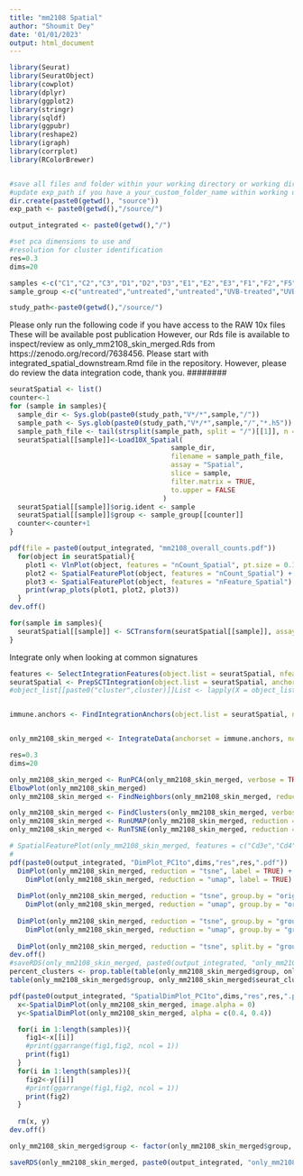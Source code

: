 ---
title: "mm2108 Spatial"
author: "Shoumit Dey"
date: '01/01/2023'
output: html_document
---


```{r setup,  message=FALSE}
library(Seurat)
library(SeuratObject)
library(cowplot)
library(dplyr)
library(ggplot2)
library(stringr)
library(sqldf)
library(ggpubr)
library(reshape2)
library(igraph)
library(corrplot)
library(RColorBrewer)


#save all files and folder within your working directory or working directory/your_custom_folder_name/
#update exp_path if you have a your_custom_folder_name within working directory 
dir.create(paste0(getwd(), "source"))
exp_path <- paste0(getwd(),"/source/")

output_integrated <- paste0(getwd(),"/")

#set pca dimensions to use and 
#resolution for cluster identification
res=0.3
dims=20

samples <-c("C1","C2","C3","D1","D2","D3","E1","E2","E3","F1","F2","F5")
sample_group <-c("untreated","untreated","untreated","UVB-treated","UVB-treated","UVB-treated","untreated_Infd16","untreated_Infd16","untreated_Infd16","uvb_treated_Infd16","uvb_treated_Infd16","uvb_treated_Infd16")

study_path<-paste0(getwd(),"/source/")

```
########
Please only run the following code if you have access to the RAW 10x files
These will be available post publication
However, our Rds file is available to inspect/review as only_mm2108_skin_merged.Rds from https://zenodo.org/record/7638456. Please start
with integrated_spatial_downstream.Rmd file in the repository.
However, please do review the data integration code, thank you.
########
```{r loadSeurath5}

seuratSpatial <- list()
counter<-1
for (sample in samples){
  sample_dir <- Sys.glob(paste0(study_path,"V*/*",sample,"/"))
  sample_path <- Sys.glob(paste0(study_path,"V*/*",sample,"/","*.h5"))
  sample_path_file <- tail(strsplit(sample_path, split = "/")[[1]], n = 1)
  seuratSpatial[[sample]]<-Load10X_Spatial(
                                        sample_dir,
                                        filename = sample_path_file,
                                        assay = "Spatial",
                                        slice = sample,
                                        filter.matrix = TRUE,
                                        to.upper = FALSE
                                      )
  seuratSpatial[[sample]]$orig.ident <- sample
  seuratSpatial[[sample]]$group <- sample_group[[counter]]
  counter<-counter+1
}


```

```{r data_pre_processing}
pdf(file = paste0(output_integrated, "mm2108_overall_counts.pdf"))
  for(object in seuratSpatial){
    plot1 <- VlnPlot(object, features = "nCount_Spatial", pt.size = 0.1) + NoLegend()
    plot2 <- SpatialFeaturePlot(object, features = "nCount_Spatial") + theme(legend.position = "right")
    plot3 <- SpatialFeaturePlot(object, features = "nFeature_Spatial") + theme(legend.position = "right")
    print(wrap_plots(plot1, plot2, plot3))
  }
dev.off()

```

```{r SCTRansform & merge, warning=FALSE}


for(sample in samples){
  seuratSpatial[[sample]] <- SCTransform(seuratSpatial[[sample]], assay = "Spatial", verbose = FALSE, vars.to.regress = c("nCount_Spatial", "nFeature_Spatial"))
}

```
Integrate only when looking at common signatures

```{r integrate_workflow_for_spatial}

features <- SelectIntegrationFeatures(object.list = seuratSpatial, nfeatures = 3000)
seuratSpatial <- PrepSCTIntegration(object.list = seuratSpatial, anchor.features = features)
#object_list[[paste0("cluster",cluster)]]List <- lapply(X = object_list[[paste0("cluster",cluster)]]List, FUN = RunPCA, features = features)


immune.anchors <- FindIntegrationAnchors(object.list = seuratSpatial, normalization.method = "SCT", anchor.features = features)


only_mm2108_skin_merged <- IntegrateData(anchorset = immune.anchors, normalization.method = "SCT")#, features.to.integrate =
```


```{r clustering}
res=0.3
dims=20

only_mm2108_skin_merged <- RunPCA(only_mm2108_skin_merged, verbose = TRUE)
ElbowPlot(only_mm2108_skin_merged)
only_mm2108_skin_merged <- FindNeighbors(only_mm2108_skin_merged, reduction = "pca", dims = 1:dims)

only_mm2108_skin_merged <- FindClusters(only_mm2108_skin_merged, verbose = FALSE, resolution = res)
only_mm2108_skin_merged <- RunUMAP(only_mm2108_skin_merged, reduction = "pca", dims = 1:dims)
only_mm2108_skin_merged <- RunTSNE(only_mm2108_skin_merged, reduction = "pca", dims = 1:dims)

# SpatialFeaturePlot(only_mm2108_skin_merged, features = c("Cd3e","Cd4","Cd8a","Cd19","Ms4a1","Ebf1"), ncol=3)
# 
pdf(paste0(output_integrated, "DimPlot_PC1to",dims,"res",res,".pdf"))
  DimPlot(only_mm2108_skin_merged, reduction = "tsne", label = TRUE) + NoLegend() 
    DimPlot(only_mm2108_skin_merged, reduction = "umap", label = TRUE) + NoLegend()
  
  DimPlot(only_mm2108_skin_merged, reduction = "tsne", group.by = "orig.ident") + NoLegend() 
    DimPlot(only_mm2108_skin_merged, reduction = "umap", group.by = "orig.ident") 
  
  DimPlot(only_mm2108_skin_merged, reduction = "tsne", group.by = "group") + NoLegend() 
    DimPlot(only_mm2108_skin_merged, reduction = "umap", group.by = "group")
  
  DimPlot(only_mm2108_skin_merged, reduction = "tsne", split.by = "group")
dev.off()
#saveRDS(only_mm2108_skin_merged, paste0(output_integrated, "only_mm2108_skin_merged.rds"))
percent_clusters <- prop.table(table(only_mm2108_skin_merged$group, only_mm2108_skin_merged$seurat_clusters), margin = 2)
table(only_mm2108_skin_merged$group, only_mm2108_skin_merged$seurat_clusters)

pdf(paste0(output_integrated, "SpatialDimPlot_PC1to",dims,"res",res,".pdf"))
  x<-SpatialDimPlot(only_mm2108_skin_merged, image.alpha = 0)
  y<-SpatialDimPlot(only_mm2108_skin_merged, alpha = c(0.4, 0.4))

  for(i in 1:length(samples)){
    fig1<-x[[i]]
    #print(ggarrange(fig1,fig2, ncol = 1))
    print(fig1)
  }
  for(i in 1:length(samples)){
    fig2<-y[[i]]
    #print(ggarrange(fig1,fig2, ncol = 1))
    print(fig2)
  }
  
  rm(x, y)
dev.off()  

only_mm2108_skin_merged$group <- factor(only_mm2108_skin_merged$group, levels = c("untreated","UVB-treated","untreated_Infd16","uvb_treated_Infd16"))

saveRDS(only_mm2108_skin_merged, paste0(output_integrated, "only_mm2108_skin_merged.Rds"))
```
